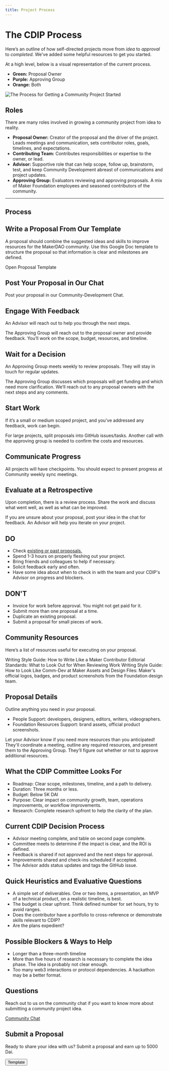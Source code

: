 ```yaml
---
title: Project Process
---
```


# The CDIP Process

Here’s an outline of how self-directed projects move from _idea_ to _approval_ to _completed_. We've added some helpful resources to get you started.

At a high level, below is a visual representation of the current process.

- **Green:** Proposal Owner
- **Purple:** Approving Group
- **Orange:** Both

![The Process for Getting a Community Project Started](/images/CDIP-Contributor.png)

## Roles

There are many roles involved in growing a community project from idea to reality.

- **Proposal Owner:**  Creator of the proposal and the driver of the project. Leads meetings and communication, sets contributor roles, goals, timelines, and expectations.
- **Contributing Team:** Contributes responsibilities or expertise to the owner, or lead.
- **Advisor:** Supportive role that can help scope, follow up, brainstorm, test, and keep Community Development abreast of communications and project updates.
- **Approving Group:** Evaluators reviewing and approving proposals. A mix of Maker Foundation employees and seasoned contributors of the community.

---

## Process

<Process>

<Box>

## Write a Proposal From Our Template

A proposal should combine the suggested ideas and skills to improve resources for the MakerDAO community. Use this Google Doc template to structure the proposal so that information is clear and milestones are defined.

<Link to="https://docs.google.com/document/d/1lF8mNuomrguIS3lnvqTomS4NdON40nuyKRbLS6ZkMoA/edit">
  Open Proposal Template
</Link>

</Box>

<Box>

## Post Your Proposal in Our Chat

Post your proposal in our <Link to="https://chat.makerdao.com/channel/community-development">Community-Development Chat.</Link>

</Box>

<Box>

## Engage With Feedback

An Advisor will reach out to help you through the next steps.

The Approving Group will reach out to the proposal owner and provide feedback. You’ll work on the scope, budget, resources, and timeline.

</Box>
 
<Box>

## Wait for a Decision

An Approving Group meets weekly to review proposals. They will stay in touch for regular updates.

The Approving Group discusses which proposals will get funding and which need more clarification. We’ll reach out to any proposal owners with the next steps and any comments.

</Box>

<Box>

## Start Work

If it’s a small or medium scoped project, and you’ve addressed any feedback, work can begin.

For large projects, split proposals into GitHub issues/tasks. Another call with the approving group is needed to confirm the costs and resources.

</Box>

<Box>

## Communicate Progress

All projects will have checkpoints. You should expect to present progress at Community weekly sync meetings.

</Box>

<Box>

## Evaluate at a Retrospective

Upon completion, there is a review process. Share the work and discuss what went well, as well as what can be improved.

</Box>

</Process>

<CTA icon="question_mark" secondary>

If you are unsure about your proposal, post your idea in the chat for feedback. An Advisor will help you iterate on your project.

</CTA>

<Accordion>

## **DO**

- Check [existing or past proposals.](https://github.com/makerdao/community/issues?q=label%3ACDIP+)
- Spend 1-3 hours on properly fleshing out your project.
- Bring friends and colleagues to help if necessary.
- Solicit feedback early and often.
- Have some idea about when to check in with the team and your CDIP's Advisor on progress and blockers.

</Accordion>

<Accordion>

## **DON'T**

- Invoice for work before approval. You might not get paid for it.
- Submit more than one proposal at a time.
- Duplicate an existing proposal.
- Submit a proposal for small pieces of work.

</Accordion>

## Community Resources

Here’s a list of resources useful for executing on your proposal.

<List>

<Link to="/work_with_us/content/writing-style-guide"> Writing Style Guide:
How to Write Like a Maker Contributor
</Link>

<Link to="/work_with_us/content/reviewer-guide"> Editorial Standards: What to Look Out for When Reviewing Work
</Link>

<Link to="/work_with_us/content/visual-style-guide"> Writing Style Guide: How to Look Like Comm-Dev at Maker
</Link>

<Link to="https://www.notion.so/makerdao/Maker-Brand-ac517c82ff9a43089d0db5bb2ee045a4">
 Assets and Design Files: Maker's official logos, badges, and product screenshots from the Foundation design team.
</Link>

</List>

## Proposal Details

Outline anything you need in your proposal. 

- People Support: developers, designers, editors, writers, videographers.
- Foundation Resources Support: brand assets, official product screenshots.

Let your Advisor know if you need more resources than you anticipated! They'll coordinate a meeting, outline any required resources, and present them to the Approving Group. They’ll figure out whether or not to approve additional resources.

## What the CDIP Committee Looks For

- Roadmap: Clear scope, milestones, timeline, and a path to delivery.
- Duration: Three months or less.
- Budget: Below 5K DAI
- Purpose: Clear impact on community growth, team, operations improvements, or workflow improvements.
- Research: Complete research upfront to help the clarity of the plan.

## Current CDIP Decision Process

- Advisor meeting complete, and table on second page complete.
- Committee meets to determine if the impact is clear, and the ROI is defined.
- Feedback is shared if not approved and the next steps for approval.
- Improvements shared and check-ins scheduled if accepted.
- The Advisor adds status updates and tags the GitHub issue.

## Quick Heuristics and Evaluative Questions

- A simple set of deliverables. One or two items, a presentation, an MVP of a technical product, on a realistic timeline, is best.
- The budget is clear upfront. Think defined number for set hours, try to avoid ranges.
- Does the contributor have a portfolio to cross-reference or demonstrate skills relevant to CDIP?
- Are the plans expedient?

## Possible Blockers & Ways to Help

- Longer than a three-month timeline
- More than five hours of research is necessary to complete the idea phase. The idea is probably not clear enough.
- Too many web3 interactions or protocol dependencies. A hackathon may be a better format.

## Questions

Reach out to us on the community chat if you want to know more about submitting a community project idea.

[Community Chat](https://chat.makerdao.com/channel/community-development)

## Submit a Proposal

<Tout image>

Ready to share your idea with us? Submit a proposal and earn up to 5000 Dai.

<Button to="https://docs.google.com/document/d/1lF8mNuomrguIS3lnvqTomS4NdON40nuyKRbLS6ZkMoA/edit">
  Template
</Button>

</Tout>
